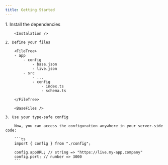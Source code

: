 ```yaml
---
title: Getting Started
---
```




<Steps>
    1. Install the dependencies

        <Instalation />

    2. Define your files

        <FileTree>
        - app
            - config
                - base.json
                - live.json
            - src
                - ...
                - config
                    - index.ts
                    - schema.ts

        </FileTree>

        <BaseFiles />

    3. Use your type-safe config

        Now, you can access the configuration anywhere in your server-side code:

        ```ts
        import { config } from "./config";

        config.appURL; // string => "https://live.my-app.company"
        config.port; // number => 3000
        ```
</Steps>
